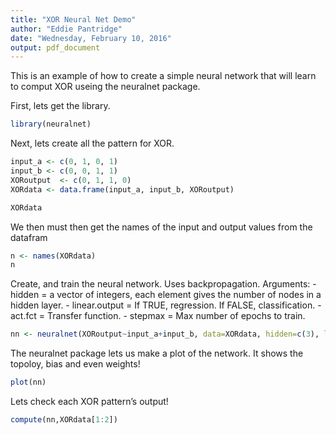 ```yaml
---
title: "XOR Neural Net Demo"
author: "Eddie Pantridge"
date: "Wednesday, February 10, 2016"
output: pdf_document
---
```


This is an example of how to create a simple neural network 
that will learn to comput XOR useing the neuralnet package.

First, lets get the library.
```r
library(neuralnet)
```

Next, lets create all the pattern for XOR.
```r
input_a <- c(0, 1, 0, 1)
input_b <- c(0, 0, 1, 1)
XORoutput  <- c(0, 1, 1, 0)
XORdata <- data.frame(input_a, input_b, XORoutput)

XORdata
```

We then must then   get the names of the input and output values from the datafram
```r
n <- names(XORdata)
n
```

Create, and train the neural network. Uses backpropagation.
Arguments:
- hidden = a vector of integers, each element gives the number of nodes in a hidden layer.
- linear.output = If TRUE, regression. If FALSE, classification.
- act.fct = Transfer function.
- stepmax = Max number of epochs to train.
```r
nn <- neuralnet(XORoutput~input_a+input_b, data=XORdata, hidden=c(3), linear.output=FALSE, act.fct="tanh", stepmax=1000)
```

The neuralnet package lets us make a plot of the network.
It shows the topoloy, bias and even weights!
```r
plot(nn)
```

Lets check each XOR pattern's output!
```r
compute(nn,XORdata[1:2])
```

